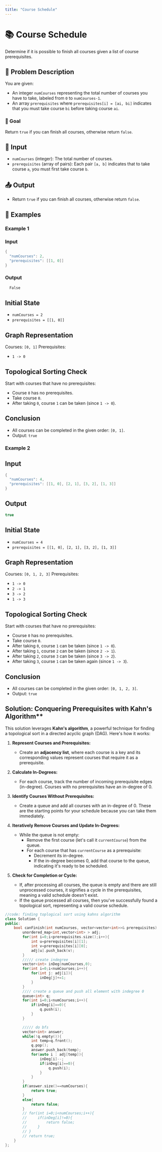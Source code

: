 ```yaml
---
title: "Course Schedule"
---
```



# 📚 Course Schedule

Determine if it is possible to finish all courses given a list of course prerequisites.

## 📝 Problem Description

You are given:
- An integer `numCourses` representing the total number of courses you have to take, labeled from `0` to `numCourses-1`.
- An array `prerequisites` where `prerequisites[i] = [ai, bi]` indicates that you must take course `bi` before taking course `ai`.

### 🚀 Goal

Return `true` if you can finish all courses, otherwise return `false`.

## 🔢 Input

- `numCourses` (integer): The total number of courses.
- `prerequisites` (array of pairs): Each pair `[a, b]` indicates that to take course `a`, you must first take course `b`.

## 📤 Output

- Return `true` if you can finish all courses, otherwise return `false`.

## 🌟 Examples

### Example 1

### Input
```cpp
{
  "numCourses": 2,
  "prerequisites": [[1, 0]]
}
```
### Output
```cpp
  False
```

## Initial State

- `numCourses = 2`
- `prerequisites = [[1, 0]]`

## Graph Representation

Courses: `[0, 1]`
Prerequisites:
- `1 -> 0`

## Topological Sorting Check

Start with courses that have no prerequisites:
- Course `0` has no prerequisites.
- Take course `0`.
- After taking `0`, course `1` can be taken (since `1 -> 0`).

## Conclusion

- All courses can be completed in the given order: `[0, 1]`.
- Output: `true`
### Example 2
## Input

```cpp
{
  "numCourses": 4,
  "prerequisites": [[1, 0], [2, 1], [3, 2], [1, 3]]
}
```
## Output
```cpp
true
```
## Initial State

- `numCourses = 4`
- `prerequisites = [[1, 0], [2, 1], [3, 2], [1, 3]]`

## Graph Representation

Courses: `[0, 1, 2, 3]`
Prerequisites:
- `1 -> 0`
- `2 -> 1`
- `3 -> 2`
- `1 -> 3`

## Topological Sorting Check

Start with courses that have no prerequisites:
- Course `0` has no prerequisites.
- Take course `0`.
- After taking `0`, course `1` can be taken (since `1 -> 0`).
- After taking `1`, course `2` can be taken (since `2 -> 1`).
- After taking `2`, course `3` can be taken (since `3 -> 2`).
- After taking `3`, course `1` can be taken again (since `1 -> 3`).

## Conclusion

- All courses can be completed in the given order: `[0, 1, 2, 3]`.
- Output: `true`

## Solution: Conquering Prerequisites with Kahn's Algorithm**

This solution leverages **Kahn's algorithm**, a powerful technique for finding a topological sort in a directed acyclic graph (DAG). Here's how it works:

1. **Represent Courses and Prerequisites:**
   - Create an **adjacency list**, where each course is a key and its corresponding values represent courses that require it as a prerequisite.

2. **Calculate In-Degrees:**
   - For each course, track the number of incoming prerequisite edges (in-degree). Courses with no prerequisites have an in-degree of 0.

3. **Identify Courses Without Prerequisites:**
   - Create a queue and add all courses with an in-degree of 0. These are the starting points for your schedule because you can take them immediately.

4. **Iteratively Remove Courses and Update In-Degrees:**
   - While the queue is not empty:
     - Remove the first course (let's call it `currentCourse`) from the queue.
     - For each course that has `currentCourse` as a prerequisite:
       - Decrement its in-degree.
       - If the in-degree becomes 0, add that course to the queue, indicating it's ready to be scheduled.

5. **Check for Completion or Cycle:**
   - If, after processing all courses, the queue is empty and there are still unprocessed courses, it signifies a cycle in the prerequisites, meaning a valid schedule doesn't exist.
   - If the queue processed all courses, then you've successfully found a topological sort, representing a valid course schedule.


```cpp
//code: finding toplogical sort using kahns algorithm
class Solution {
public:
    bool canFinish(int numCourses, vector<vector<int>>& prerequisites) {
        unordered_map<int,vector<int> > adj;
        for(int i=0;i<prerequisites.size();i++){
            int u=prerequisites[i][1];
            int v=prerequisites[i][0];
            adj[u].push_back(v);        
        }
        ///// create indegree
        vector<int> inDeg(numCourses,0);
        for(int i=0;i<numCourses;i++){
            for(int j: adj[i]){
                inDeg[j]+=1;
            }
        }
        //// create a queue and push all element with indegree 0
        queue<int> q;
        for(int i=0;i<numCourses;i++){
            if(inDeg[i]==0){
                q.push(i);
            }
        }

        ///// do bfs
        vector<int> answer;
        while(!q.empty()){
            int temp=q.front();
            q.pop();
            answer.push_back(temp);
            for(auto i : adj[temp]){
                inDeg[i]--;
                if(inDeg[i]==0){
                    q.push(i);
                }
            }
        }
        if(answer.size()==numCourses){
            return true;
        }
        else{
            return false;
        }
        // for(int i=0;i<numCourses;i++){
        //     if(inDeg[i]!=0){
        //         return false;
        //     }
        // }
        // return true;
    }
};